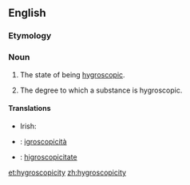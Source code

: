 ==English==

===Etymology===
{{suffix|hygroscopic|ity}}

===Noun===
{{en-noun|hygroscopicities|-}}

# {{uncountable}} The state of being [[hygroscopic]].
# {{countable}} The degree to which a substance is hygroscopic.

====Translations====
{{trans-top|the state of being hygroscopic}}
{{trans-mid}}
{{trans-bottom}}

{{trans-top|the degree to which a substance is hygroscopic}}
* Irish: {{t|ga|tais-scópacht|f}}
{{trans-mid}}
{{trans-bottom}}

{{checktrans-top}}
* {{ttbc|it}}: [[igroscopicità]] {{f}}
{{trans-mid}}
* {{ttbc|ro}}: [[higroscopicitate]] {{f}}
{{trans-bottom}}

[[et:hygroscopicity]]
[[zh:hygroscopicity]]